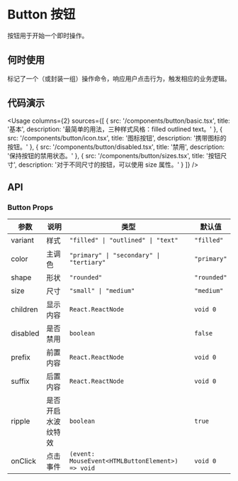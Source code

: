 
# Button 按钮

按钮用于开始一个即时操作。

## 何时使用

标记了一个（或封装一组）操作命令，响应用户点击行为，触发相应的业务逻辑。

## 代码演示

<Usage
  columns={2}
  sources={[
    {
      src: '/components/button/basic.tsx',
      title: '基本',
      description: '最简单的用法，三种样式风格：filled outlined text。'
    },
    {
      src: '/components/button/icon.tsx',
      title: '图标按钮',
      description: '携带图标的按钮。'
    },
    {
      src: '/components/button/disabled.tsx',
      title: '禁用',
      description: '保持按钮的禁用状态。'
    },
    {
      src: '/components/button/sizes.tsx',
      title: '按钮尺寸',
      description: '对于不同尺寸的按钮，可以使用 size 属性。'
    }
  ]}
/>

## API

### Button Props

| 参数     | 说明               | 类型                                             | 默认值      |
| -------- | ------------------ | ------------------------------------------------ | ----------- |
| variant  | 样式               | `"filled" \| "outlined" \| "text"`               | `"filled"`  |
| color    | 主调色             | `"primary" \| "secondary" \| "tertiary"`         | `"primary"` |
| shape    | 形状               | `"rounded"`                                      | `"rounded"` |
| size     | 尺寸               | `"small" \| "medium"`                            | `"medium"`  |
| children | 显示内容           | `React.ReactNode`                                | `void 0`    |
| disabled | 是否禁用           | `boolean`                                        | `false`     |
| prefix   | 前置内容           | `React.ReactNode`                                | `void 0`    |
| suffix   | 后置内容           | `React.ReactNode`                                | `void 0`    |
| ripple   | 是否开启水波纹特效 | `boolean`                                        | `true`      |
| onClick  | 点击事件           | `(event: MouseEvent<HTMLButtonElement>) => void` | `void 0`    |
